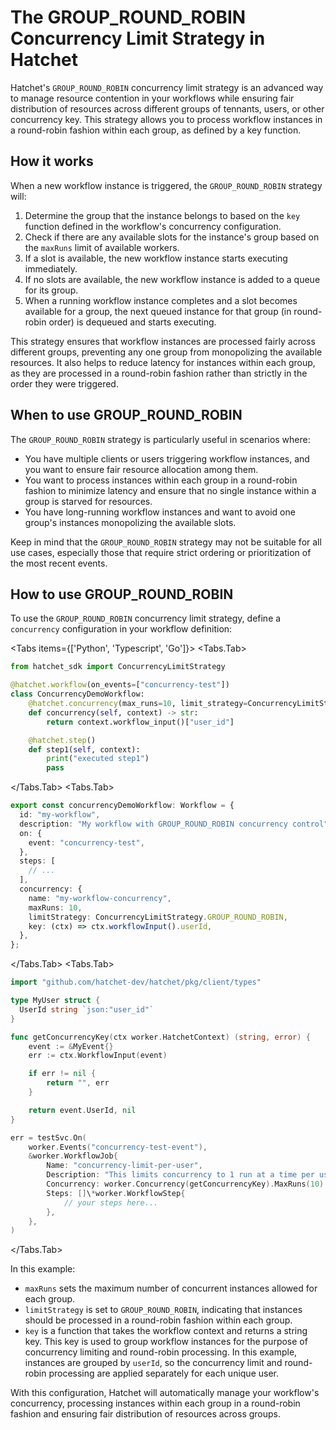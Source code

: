 
# The GROUP_ROUND_ROBIN Concurrency Limit Strategy in Hatchet

Hatchet's `GROUP_ROUND_ROBIN` concurrency limit strategy is an advanced way to manage resource contention in your workflows while ensuring fair distribution of resources across different groups of tennants, users, or other concurrency key. This strategy allows you to process workflow instances in a round-robin fashion within each group, as defined by a key function.

## How it works

When a new workflow instance is triggered, the `GROUP_ROUND_ROBIN` strategy will:

1. Determine the group that the instance belongs to based on the `key` function defined in the workflow's concurrency configuration.
2. Check if there are any available slots for the instance's group based on the `maxRuns` limit of available workers.
3. If a slot is available, the new workflow instance starts executing immediately.
4. If no slots are available, the new workflow instance is added to a queue for its group.
5. When a running workflow instance completes and a slot becomes available for a group, the next queued instance for that group (in round-robin order) is dequeued and starts executing.

This strategy ensures that workflow instances are processed fairly across different groups, preventing any one group from monopolizing the available resources. It also helps to reduce latency for instances within each group, as they are processed in a round-robin fashion rather than strictly in the order they were triggered.

## When to use GROUP_ROUND_ROBIN

The `GROUP_ROUND_ROBIN` strategy is particularly useful in scenarios where:

- You have multiple clients or users triggering workflow instances, and you want to ensure fair resource allocation among them.
- You want to process instances within each group in a round-robin fashion to minimize latency and ensure that no single instance within a group is starved for resources.
- You have long-running workflow instances and want to avoid one group's instances monopolizing the available slots.

Keep in mind that the `GROUP_ROUND_ROBIN` strategy may not be suitable for all use cases, especially those that require strict ordering or prioritization of the most recent events.

## How to use GROUP_ROUND_ROBIN

To use the `GROUP_ROUND_ROBIN` concurrency limit strategy, define a `concurrency` configuration in your workflow definition:

<Tabs items={['Python', 'Typescript', 'Go']}>
  <Tabs.Tab>

```python
from hatchet_sdk import ConcurrencyLimitStrategy

@hatchet.workflow(on_events=["concurrency-test"])
class ConcurrencyDemoWorkflow:
    @hatchet.concurrency(max_runs=10, limit_strategy=ConcurrencyLimitStrategy.GROUP_ROUND_ROBIN)
    def concurrency(self, context) -> str:
        return context.workflow_input()["user_id"]

    @hatchet.step()
    def step1(self, context):
        print("executed step1")
        pass
```

  </Tabs.Tab>
  <Tabs.Tab>

```typescript
export const concurrencyDemoWorkflow: Workflow = {
  id: "my-workflow",
  description: "My workflow with GROUP_ROUND_ROBIN concurrency control",
  on: {
    event: "concurrency-test",
  },
  steps: [
    // ...
  ],
  concurrency: {
    name: "my-workflow-concurrency",
    maxRuns: 10,
    limitStrategy: ConcurrencyLimitStrategy.GROUP_ROUND_ROBIN,
    key: (ctx) => ctx.workflowInput().userId,
  },
};
```

  </Tabs.Tab>
  <Tabs.Tab>

```go
import "github.com/hatchet-dev/hatchet/pkg/client/types"

type MyUser struct {
  UserId string `json:"user_id"`
}

func getConcurrencyKey(ctx worker.HatchetContext) (string, error) {
    event := &MyEvent{}
    err := ctx.WorkflowInput(event)

    if err != nil {
        return "", err
    }

    return event.UserId, nil
}

err = testSvc.On(
    worker.Events("concurrency-test-event"),
    &worker.WorkflowJob{
        Name: "concurrency-limit-per-user",
        Description: "This limits concurrency to 1 run at a time per user.",
        Concurrency: worker.Concurrency(getConcurrencyKey).MaxRuns(10).LimitStrategy(types.GroupRoundRobin),
        Steps: []\*worker.WorkflowStep{
            // your steps here...
        },
    },
)

```

  </Tabs.Tab>
</Tabs>

In this example:

- `maxRuns` sets the maximum number of concurrent instances allowed for each group.
- `limitStrategy` is set to `GROUP_ROUND_ROBIN`, indicating that instances should be processed in a round-robin fashion within each group.
- `key` is a function that takes the workflow context and returns a string key. This key is used to group workflow instances for the purpose of concurrency limiting and round-robin processing. In this example, instances are grouped by `userId`, so the concurrency limit and round-robin processing are applied separately for each unique user.

With this configuration, Hatchet will automatically manage your workflow's concurrency, processing instances within each group in a round-robin fashion and ensuring fair distribution of resources across groups.
